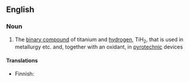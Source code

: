 ==English==

===Noun===
{{wikipedia|Titanium(II) hydride}}
{{en-noun|head=[[titanium]] [[hydride]]|-}}

# {{label|en|inorganic compound}} The [[binary compound]] of titanium and [[hydrogen]], TiH<sub>2</sub>, that is used in metallurgy etc. and, together with an oxidant, in [[pyrotechnic]] devices

====Translations====
{{trans-top|TiH<sub>2</sub>}}
* Finnish: {{t|fi|titaanihydridi}}
{{trans-mid}}
{{trans-bottom}}